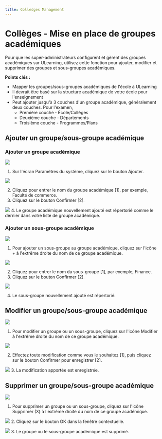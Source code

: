 ```yaml
---
title: Colledges Management
---
```




# Collèges - Mise en place de groupes académiques 

Pour que les super-administrateurs configurent et gèrent des groupes académiques sur ULearning, utilisez cette fonction pour ajouter, modifier et supprimer des groupes et sous-groupes académiques. 
 
**Points clés :** 
 - Mapper les groupes/sous-groupes académiques de l'école à ULearning 
 - Il devrait être basé sur la structure académique de votre école pour l'enseignement 
 - Peut ajouter jusqu'à 3 couches d'un groupe académique, généralement deux couches. Pour l'examen, 
     - Première couche - École/Collèges 
     - Deuxième couche - Départements 
     - Troisième couche - Programmes/Plans


## Ajouter un groupe/sous-groupe académique 

### Ajouter un groupe académique

![](/img/ulearning/admin/college01.png)
1. Sur l'écran Paramètres du système, cliquez sur le bouton Ajouter.

![](/img/ulearning/admin/college02.png)

2. Cliquez pour entrer le nom du groupe académique [1], par exemple, Faculté de commerce. 
3. Cliquez sur le bouton Confirmer [2].

![](/img/ulearning/admin/college03.png)
4. Le groupe académique nouvellement ajouté est répertorié comme le dernier dans votre liste de groupe académique.

### Ajouter un sous-groupe académique

![](/img/ulearning/admin/college04.png)

1. Pour ajouter un sous-groupe au groupe académique, cliquez sur l'icône + à l'extrême droite du nom de ce groupe académique.

![](/img/ulearning/admin/college05.png)

2. Cliquez pour entrer le nom du sous-groupe [1], par exemple, Finance. 
3. Cliquez sur le bouton Confirmer [2].

![](/img/ulearning/admin/college06.png)

4. Le sous-groupe nouvellement ajouté est répertorié.

## Modifier un groupe/sous-groupe académique

![](/img/ulearning/admin/college07.png)

1. Pour modifier un groupe ou un sous-groupe, cliquez sur l'icône Modifier à l'extrême droite du nom de ce groupe académique.

![](/img/ulearning/admin/college08.png)

2. Effectez toute modification comme vous le souhaitez [1], puis cliquez sur le bouton Confirmer pour enregistrer [2].

![](/img/ulearning/admin/college09.png)
3. La modification apportée est enregistrée.


## Supprimer un groupe/sous-groupe académique

![](/img/ulearning/admin/college10.png)
1. Pour supprimer un groupe ou un sous-groupe, cliquez sur l'icône Supprimer (X) à l'extrême droite du nom de ce groupe académique.

![](/img/ulearning/admin/college11.png)
2. Cliquez sur le bouton OK dans la fenêtre contextuelle.

![](/img/ulearning/admin/college12.png)
3. Le groupe ou le sous-groupe académique est supprimé.
